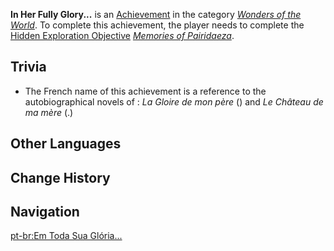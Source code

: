 {{Achievement Infobox
|id           = 81307
|order id     = 1294
|category     = Wonders of the World
|description  = The fuchsia Padisarahs bloom upon an empty throne, like the eternal smile of their mistress...
|requirements = Complete ''[[Memories of Pairidaeza]]''.
|primogems    = 5
|tracking     = 
|topic        = The Orchard of Pairidaeza
|hidden       = 1
|type         = Exploration
}}
'''In Her Fully Glory...''' is an [[Achievement]] in the category ''[[Wonders of the World]]''. To complete this achievement, the player needs to complete the [[Hidden Exploration Objective]] ''[[Memories of Pairidaeza]]''.
<!--
==Gameplay Notes==
-->
==Trivia==
* The French name of this achievement is a reference to the autobiographical novels of {{w|Marcel Pagnol}}: ''La Gloire de mon père'' (''{{w|My Father's Glory}}'') and ''Le Château de ma mère'' (''{{w|My Mother's Castle}}''.)
<!--
==Video Guides==
{{EVT
|video1   = 
|caption1 = 
}}
-->
==Other Languages==
{{Other Languages
|en      = In Her Full Glory...
|zhs     = 她的黄金时代…
|zhs_rm  = Tā de Huángjīn Shídài...
|zht     = 她的黃金時代…
|zht_rm  = Tā de Huángjīn Shídài...
|zh_tl   = Her Golden Era...
|ja      = 彼女の黄金時代…
|ja_rm   = Kanojo no Ougon Jidai...
|ja_tl   = Her Golden Era...
|ko      = 그녀의 황금시대…
|ko_rm   = Geunyeo-ui Hwanggeumsidae...
|ko_tl   = Her Golden Era...
|es      = Su edad de oro
|es_tl   = Her Golden Age
|fr      = « La gloire de ma mère »
|fr_tl   = "My Mother's Glory"
|ru      = Во всей красе...
|ru_tl   = In All Her Glory...
|th      = ยุคหนึ่งที่นางเคยรุ่งเรือง...
|th_rm   = 
|th_tl   = 
|vi      = Thời Đại Hoàng Kim Của Cô...
|vi_tl   = 
|de      = Ihr goldenes Zeitalter ...
|de_tl   = 
|id      = Pada Zamannya ....
|id_tl   = During Her Time...
|pt      = Em Toda Sua Glória...
|pt_tl   = 
|tr      = Tüm İhtişamıyla...
|tr_tl   = 
|it      = Nella sua massima gloria...
|it_tl   = 
}}

==Change History==
{{Change History|3.4}}

==Navigation==
{{Achievement Navbox}}

[[pt-br:Em Toda Sua Glória...]]